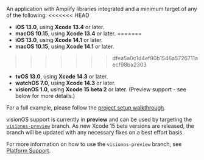 An application with Amplify libraries integrated and a minimum target of any of the following:
<<<<<<< HEAD
- **iOS 13.0**, using **Xcode 13.4** or later.
- **macOS 10.15**, using **Xcode 13.4** or later.
=======
- **iOS 13.0**, using **Xcode 14.1** or later.
- **macOS 10.15**, using **Xcode 14.1** or later.
>>>>>>> dfea5a0c1d4ef80b1546a5726711aecf98ba2303
- **tvOS 13.0**, using **Xcode 14.3** or later.
- **watchOS 7.0**, using **Xcode 14.3** or later.
- **visionOS 1.0**, using **Xcode 15 beta 2** or later. (Preview support - see below for more details.)

For a full example, please follow the [project setup walkthrough](/lib/project-setup/prereq).

<Callout>

visionOS support is currently in **preview** and can be used by targeting the [`visionos-preview`](https://github.com/aws-amplify/amplify-swift/tree/visionos-preview) branch. 
As new Xcode 15 beta versions are released, the branch will be updated with any necessary fixes on a best effort basis.

For more information on how to use the `visionos-preview` branch, see [Platform Support](https://github.com/aws-amplify/amplify-swift/tree/visionos-preview#platform-support).

</Callout>
